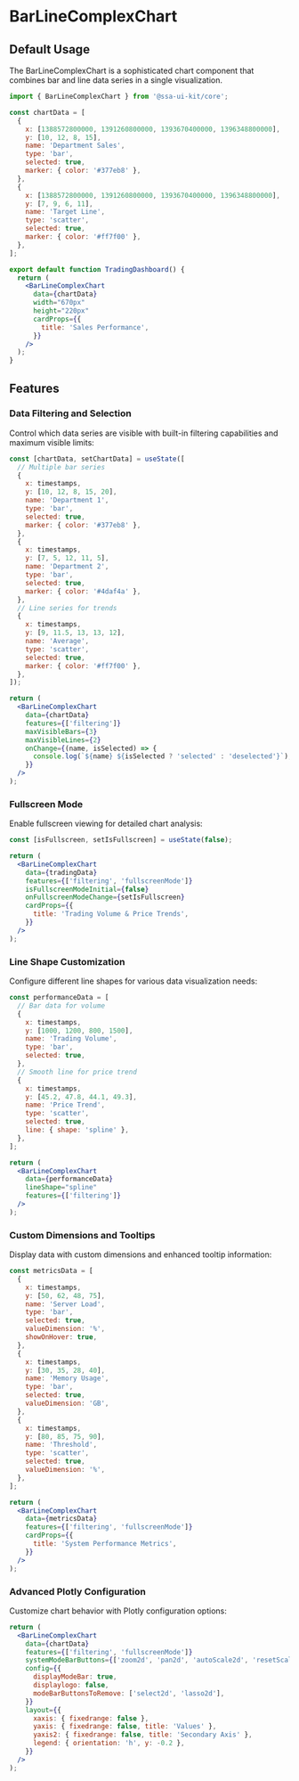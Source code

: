 
<Meta of={BarLineComplexChartStories} />

# BarLineComplexChart

## Default Usage

The BarLineComplexChart is a sophisticated chart component that combines bar and line data series in a single visualization.

```jsx
import { BarLineComplexChart } from '@ssa-ui-kit/core';

const chartData = [
  {
    x: [1388572800000, 1391260800000, 1393670400000, 1396348800000],
    y: [10, 12, 8, 15],
    name: 'Department Sales',
    type: 'bar',
    selected: true,
    marker: { color: '#377eb8' },
  },
  {
    x: [1388572800000, 1391260800000, 1393670400000, 1396348800000],
    y: [7, 9, 6, 11],
    name: 'Target Line',
    type: 'scatter',
    selected: true,
    marker: { color: '#ff7f00' },
  },
];

export default function TradingDashboard() {
  return (
    <BarLineComplexChart
      data={chartData}
      width="670px"
      height="220px"
      cardProps={{
        title: 'Sales Performance',
      }}
    />
  );
}
```

## Features

### Data Filtering and Selection

Control which data series are visible with built-in filtering capabilities and maximum visible limits:

```jsx
const [chartData, setChartData] = useState([
  // Multiple bar series
  {
    x: timestamps,
    y: [10, 12, 8, 15, 20],
    name: 'Department 1',
    type: 'bar',
    selected: true,
    marker: { color: '#377eb8' },
  },
  {
    x: timestamps,
    y: [7, 5, 12, 11, 5],
    name: 'Department 2',
    type: 'bar',
    selected: true,
    marker: { color: '#4daf4a' },
  },
  // Line series for trends
  {
    x: timestamps,
    y: [9, 11.5, 13, 13, 12],
    name: 'Average',
    type: 'scatter',
    selected: true,
    marker: { color: '#ff7f00' },
  },
]);

return (
  <BarLineComplexChart
    data={chartData}
    features={['filtering']}
    maxVisibleBars={3}
    maxVisibleLines={2}
    onChange={(name, isSelected) => {
      console.log(`${name} ${isSelected ? 'selected' : 'deselected'}`);
    }}
  />
);
```

### Fullscreen Mode

Enable fullscreen viewing for detailed chart analysis:

```jsx
const [isFullscreen, setIsFullscreen] = useState(false);

return (
  <BarLineComplexChart
    data={tradingData}
    features={['filtering', 'fullscreenMode']}
    isFullscreenModeInitial={false}
    onFullscreenModeChange={setIsFullscreen}
    cardProps={{
      title: 'Trading Volume & Price Trends',
    }}
  />
);
```

### Line Shape Customization

Configure different line shapes for various data visualization needs:

```jsx
const performanceData = [
  // Bar data for volume
  {
    x: timestamps,
    y: [1000, 1200, 800, 1500],
    name: 'Trading Volume',
    type: 'bar',
    selected: true,
  },
  // Smooth line for price trend
  {
    x: timestamps,
    y: [45.2, 47.8, 44.1, 49.3],
    name: 'Price Trend',
    type: 'scatter',
    selected: true,
    line: { shape: 'spline' },
  },
];

return (
  <BarLineComplexChart
    data={performanceData}
    lineShape="spline"
    features={['filtering']}
  />
);
```

### Custom Dimensions and Tooltips

Display data with custom dimensions and enhanced tooltip information:

```jsx
const metricsData = [
  {
    x: timestamps,
    y: [50, 62, 48, 75],
    name: 'Server Load',
    type: 'bar',
    selected: true,
    valueDimension: '%',
    showOnHover: true,
  },
  {
    x: timestamps,
    y: [30, 35, 28, 40],
    name: 'Memory Usage',
    type: 'bar',
    selected: true,
    valueDimension: 'GB',
  },
  {
    x: timestamps,
    y: [80, 85, 75, 90],
    name: 'Threshold',
    type: 'scatter',
    selected: true,
    valueDimension: '%',
  },
];

return (
  <BarLineComplexChart
    data={metricsData}
    features={['filtering', 'fullscreenMode']}
    cardProps={{
      title: 'System Performance Metrics',
    }}
  />
);
```

### Advanced Plotly Configuration

Customize chart behavior with Plotly configuration options:

```jsx
return (
  <BarLineComplexChart
    data={chartData}
    features={['filtering', 'fullscreenMode']}
    systemModeBarButtons={['zoom2d', 'pan2d', 'autoScale2d', 'resetScale2d']}
    config={{
      displayModeBar: true,
      displaylogo: false,
      modeBarButtonsToRemove: ['select2d', 'lasso2d'],
    }}
    layout={{
      xaxis: { fixedrange: false },
      yaxis: { fixedrange: false, title: 'Values' },
      yaxis2: { fixedrange: false, title: 'Secondary Axis' },
      legend: { orientation: 'h', y: -0.2 },
    }}
  />
);
```

<Canvas />
<Controls />

<Stories includePrimary={false} />
